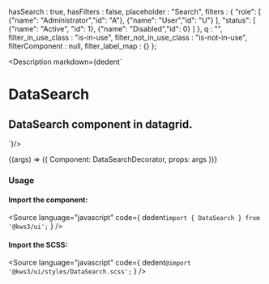 
  hasSearch : true,
  hasFilters : false,
  placeholder : "Search",
  filters : {
      "role": [
          {"name": "Administrator","id": "A"},
          {"name": "User","id": "U"}
      ],
      "status": [
          {"name": "Active", "id": 1},
          {"name": "Disabled","id": 0}
      ]
  },
  q : "",
  filter_in_use_class : "is-in-use",
  filter_not_in_use_class : "is-not-in-use",
  filterComponent : null,
  filter_label_map : {}
};

<Meta
  title="Datagrid/DataSearch"
  component={DataSearch}
  args={args}
  argTypes={{}}
/>

<Description markdown={dedent`
# DataSearch
## DataSearch component in datagrid.
`}/>

<Canvas>
  <Story
  name="DataSearch"
  args={args}
  >
  {(args) => ({
    Component: DataSearchDecorator,
    props: args
  })}
  </Story>
</Canvas>

<ArgsTable story="DataSearch" />

### Usage
#### Import the component:
<Source
  language="javascript"
  code={
    dedent`import { DataSearch } from '@kws3/ui';`
  }
/>

#### Import the SCSS:
<Source
  language="javascript"
  code={
    dedent`@import '@kws3/ui/styles/DataSearch.scss';`
  }
/>
